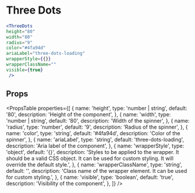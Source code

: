 ---
---

# Three Dots

```jsx live
<ThreeDots 
height="80" 
width="80" 
radius="9"
color="#4fa94d" 
ariaLabel="three-dots-loading"
wrapperStyle={{}}
wrapperClassName=""
visible={true}
 />
```

## Props

<PropsTable
  properties={[
    {
      name: 'height',
      type: 'number | string',
      default: '80',
      description: 'Height of the component',
    },
    {
      name: 'width',
      type: 'number | string',
      default: '80',
      description: 'Width of the spinner',
    },
    {
      name: 'radius',
      type: 'number',
      default: '9',
      description: 'Radius of the spinner',
    },
    {
      name: 'color',
      type: 'string',
      default: '#4fa94d',
      description: 'Color of the spinner',
    },
    {
      name: 'ariaLabel',
      type: 'string',
      default: 'three-dots-loading',
      description: 'Aria label of the component',
    },
    {
      name: 'wrapperStyle',
      type: 'object',
      default: '{}',
      description: 'Styles to be applied to the wrapper. It should be a valid CSS object. It can be used for custom styling. It will override the default style.',
    },
    {
      name: 'wrapperClassName',
      type: 'string',
      default: '',
      description: 'Class name of the wrapper element. It can be used for custom styling.',
    },
    {
      name: 'visible',
      type: 'boolean',
      default: 'true',
      description: 'Visibility of the component',
    },
  ]}
/>